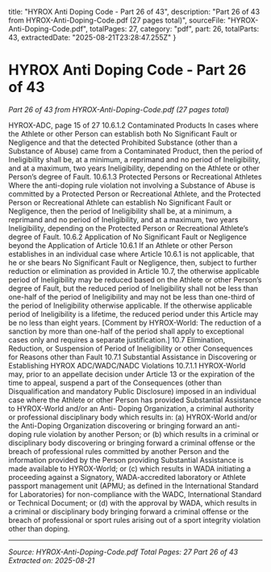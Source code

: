   title: "HYROX Anti Doping Code - Part 26 of 43",
  description: "Part 26 of 43 from HYROX-Anti-Doping-Code.pdf (27 pages total)",
  sourceFile: "HYROX-Anti-Doping-Code.pdf",
  totalPages: 27,
  category: "pdf",
  part: 26,
  totalParts: 43,
  extractedDate: "2025-08-21T23:28:47.255Z"
}

# HYROX Anti Doping Code - Part 26 of 43

*Part 26 of 43 from HYROX-Anti-Doping-Code.pdf (27 pages total)*

HYROX-ADC, page 15 of 27
10.6.1.2 Contaminated Products
In cases where the Athlete or other Person can establish both No Significant Fault or
Negligence and that the detected Prohibited Substance (other than a Substance of
Abuse) came from a Contaminated Product, then the period of Ineligibility shall be, at
a minimum, a reprimand and no period of Ineligibility, and at a maximum, two years
Ineligibility, depending on the Athlete or other Person’s degree of Fault.
10.6.1.3 Protected Persons or Recreational Athletes
Where the anti-doping rule violation not involving a Substance of Abuse is committed
by a Protected Person or Recreational Athlete, and the Protected Person or
Recreational Athlete can establish No Significant Fault or Negligence, then the period
of Ineligibility shall be, at a minimum, a reprimand and no period of Ineligibility, and at
a maximum, two years Ineligibility, depending on the Protected Person or
Recreational Athlete’s degree of Fault.
10.6.2 Application of No Significant Fault or Negligence beyond the Application of Article
10.6.1
If an Athlete or other Person establishes in an individual case where Article 10.6.1 is
not applicable, that he or she bears No Significant Fault or Negligence, then, subject
to further reduction or elimination as provided in Article 10.7, the otherwise applicable
period of Ineligibility may be reduced based on the Athlete or other Person’s degree
of Fault, but the reduced period of Ineligibility shall not be less than one-half of the
period of Ineligibility and may not be less than one-third of the period of Ineligibility
otherwise applicable. If the otherwise applicable period of Ineligibility is a lifetime, the
reduced period under this Article may be no less than eight years.
[Comment by HYROX-World: The reduction of a sanction by more than one-half of the
period shall apply to exceptional cases only and requires a separate justification.]
10.7 Elimination, Reduction, or Suspension of Period of Ineligibility or other Consequences
for Reasons other than Fault
10.7.1 Substantial Assistance in Discovering or Establishing HYROX ADC/WADC/NADC
Violations
10.7.1.1 HYROX-World may, prior to an appellate decision under Article 13 or the expiration of
the time to appeal, suspend a part of the Consequences (other than Disqualification
and mandatory Public Disclosure) imposed in an individual case where the Athlete or
other Person has provided Substantial Assistance to HYROX-World and/or an Anti-
Doping Organization, a criminal authority or professional disciplinary body which
results in: (a) HYROX-World and/or the Anti-Doping Organization discovering or
bringing forward an anti-doping rule violation by another Person; or (b) which results
in a criminal or disciplinary body discovering or bringing forward a criminal offense or
the breach of professional rules committed by another Person and the information
provided by the Person providing Substantial Assistance is made available to
HYROX-World; or (c) which results in WADA initiating a proceeding against a
Signatory, WADA-accredited laboratory or Athlete passport management unit (APMU;
as defined in the International Standard for Laboratories) for non-compliance with
the WADC, International Standard or Technical Document; or (d) with the approval by
WADA, which results in a criminal or disciplinary body bringing forward a criminal
offense or the breach of professional or sport rules arising out of a sport integrity
violation other than doping.

---

*Source: HYROX-Anti-Doping-Code.pdf*
*Total Pages: 27*
*Part 26 of 43*
*Extracted on: 2025-08-21*

